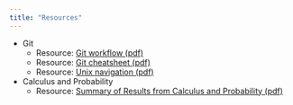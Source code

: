 ```yaml
---
title: "Resources"
---
```


 * Git
    * Resource: [Git workflow (pdf)](resources/git_workflow/git_workflow.pdf)
    * Resource: [Git cheatsheet (pdf)](resources/git-cheat-sheet-education.pdf)
    * Resource: [Unix navigation (pdf)](resources/unix_navigation.pdf)
 * Calculus and Probability
    * Resource: [Summary of Results from Calculus and Probability (pdf)](resources/calculus/calculus_probability.pdf)
